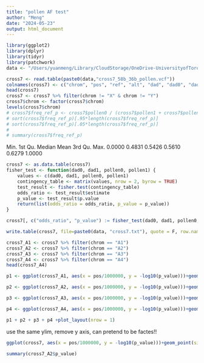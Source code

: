 ```yaml
---
title: "pollen AF test"
author: "Meng"
date: "2024-05-23"
output: html_document
---
```


```r
library(ggplot2)
library(dplyr)
library(tidyr)
library(patchwork)
data <- "/Users/yuanmeng/Library/CloudStorage/OneDrive-UniversityofToronto/Manuscripts/pollen_competition/"
```

```r
cross7 <- read.table(paste0(data,"cross7_58b_36b_pollen.vcf"))
colnames(cross7) <- c("chrom", "pos", "ref", "alt", "dad", "dad0", "dad1", "pollen", "pollen0", "pollen1")
head(cross7)
cross7 <- cross7 %>% filter(chrom != "X" & chrom != "Y")
cross7$chrom <- factor(cross7$chrom)
levels(cross7$chrom)
# cross7$freq_ref_p <- cross7$pollen0 / (cross7$pollen1 + cross7$pollen0)
# sort(cross7$freq_ref_p)[.95*length(cross7$freq_ref_p)] 
# sort(cross7$freq_ref_p)[.05*length(cross7$freq_ref_p)] 
# 
# summary(cross7$freq_ref_p)
```
Min. 1st Qu.  Median    Mean 3rd Qu.    Max. 
 0.0000  0.4831  0.5426  0.5610  0.6279  1.0000 
 
```r
cross7 <- as.data.table(cross7)
fisher_test <- function(dad0, dad1, pollen0, pollen1) {
    values <- c(dad0, dad1, pollen0, pollen1)
    contingency_table <- matrix(values, nrow = 2, byrow = TRUE)
    test_result <- fisher.test(contingency_table)
    odds_ratio <- test_result$estimate
    p_value <- test_result$p.value
    return(list(odds_ratio = odds_ratio, p_value = p_value))
}

cross7[, c("odds_ratio", "p_value") := fisher_test(dad0, dad1, pollen0, pollen1), by = 1:nrow(cross7)]

write.table(cross7, file=paste0(data, "cross7.txt"), quote = F, row.names = F,sep = "\t")

cross7_A1 <- cross7 %>% filter(chrom == "A1")
cross7_A2 <- cross7 %>% filter(chrom == "A2")
cross7_A3 <- cross7 %>% filter(chrom == "A3")
cross7_A4 <- cross7 %>% filter(chrom == "A4")
head(cross7_A4)
```
 
```r
p1 <- ggplot(cross7_A1, aes(x = pos/1000000, y = -log10(p_value)))+geom_point(size = 0.3, alpha=0.3)+ facet_grid(.~chrom,scales="free_x", switch = "x", space = "free_x") +  xlab(" ")+ylab("-log10(p)")+theme_bw() + theme(panel.grid.major = element_blank(),panel.grid.minor = element_blank(), axis.ticks.x = element_blank(),panel.spacing = unit(0.1, "cm"),strip.background = element_blank(),strip.placement = "outside")+ theme(text = element_text(size = 10)) + ylim(0, 9)

p2 <- ggplot(cross7_A2, aes(x = pos/1000000, y = -log10(p_value)))+geom_point(size = 0.3, alpha=0.3)+ facet_grid(.~chrom,scales="free_x", switch = "x", space = "free_x") +  xlab(" ")+ylab(" ")+theme_bw() + theme(panel.grid.major = element_blank(),panel.grid.minor = element_blank(), axis.ticks.x = element_blank(),panel.spacing = unit(0.1, "cm"),strip.background = element_blank(),strip.placement = "outside")+ theme(text = element_text(size = 10)) + ylim(0, 9)

p3 <- ggplot(cross7_A3, aes(x = pos/1000000, y = -log10(p_value)))+geom_point(size = 0.3, alpha=0.3)+ facet_grid(.~chrom,scales="free_x", switch = "x", space = "free_x") +  xlab(" ")+ylab(" ")+theme_bw() + theme(panel.grid.major = element_blank(),panel.grid.minor = element_blank(), axis.ticks.x = element_blank(),panel.spacing = unit(0.1, "cm"),strip.background = element_blank(),strip.placement = "outside")+ theme(text = element_text(size = 10)) + ylim(0, 9)

p4 <- ggplot(cross7_A4, aes(x = pos/1000000, y = -log10(p_value)))+geom_point(size = 0.3, alpha=0.3)+ facet_grid(.~chrom,scales="free_x", switch = "x", space = "free_x") +  xlab(" ")+ylab(" ")+theme_bw() + theme(panel.grid.major = element_blank(),panel.grid.minor = element_blank(), axis.ticks.x = element_blank(),panel.spacing = unit(0.1, "cm"),strip.background = element_blank(),strip.placement = "outside")+ theme(text = element_text(size = 10)) + ylim(0, 9)

p1 + p2 + p3 + p4 +plot_layout(nrow = 1)
```
use the same ylim, remove y axis, can pretend to be factes!!

```r
ggplot(cross7, aes(x = pos/1000000, y = -log10(p_value)))+geom_point(size = 0.3, alpha=0.3)+ facet_grid(.~chrom,scales="free_x", switch = "x", space = "free_x") +  xlab("Position on chromosome (Mb)")+ylab("-log10(p)")+theme_bw() + theme(panel.grid.major = element_blank(),panel.grid.minor = element_blank(), axis.ticks.x = element_blank(),panel.spacing = unit(0.1, "cm"),strip.background = element_blank(),strip.placement = "outside")+ theme(text = element_text(size = 10)) 

summary(cross7_A2$p_value)
```

